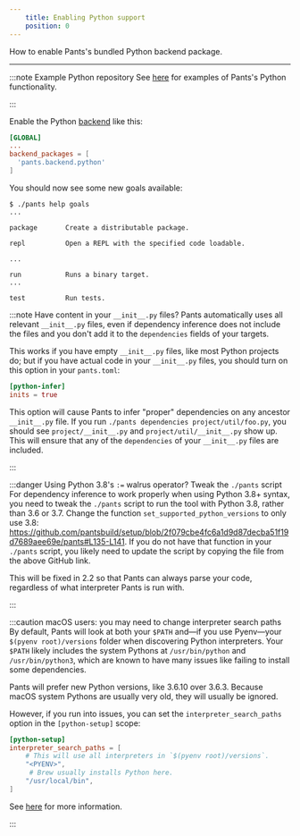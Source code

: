 ```yaml
---
    title: Enabling Python support
    position: 0
---
```


How to enable Pants's bundled Python backend package.

---

:::note Example Python repository
See [here](https://github.com/pantsbuild/example-python) for examples of Pants's Python functionality.

:::

Enable the Python [backend](../../using-pants/concepts/backends.mdx) like this:

```toml title="pants.toml"
[GLOBAL]
...
backend_packages = [
  'pants.backend.python'
]
```

You should now see some new goals available:

```text title="Shell"
$ ./pants help goals
...

package       Create a distributable package.

repl          Open a REPL with the specified code loadable.

...

run           Runs a binary target.
...

test          Run tests.
```

:::note Have content in your `__init__.py` files?
Pants automatically uses all relevant `__init__.py` files, even if dependency inference does not include the files and you don't add it to the `dependencies` fields of your targets.

This works if you have empty `__init__.py` files, like most Python projects do; but if you have actual code in your `__init__.py` files, you should turn on this option in your `pants.toml`:

```toml
[python-infer]
inits = true
```

This option will cause Pants to infer "proper" dependencies on any ancestor `__init__.py` file. If you run `./pants dependencies project/util/foo.py`, you should see `project/__init__.py` and `project/util/__init__.py` show up. This will ensure that any of the `dependencies` of your `__init__.py` files are included.

:::

:::danger Using Python 3.8's `:=` walrus operator? Tweak the `./pants` script
For dependency inference to work properly when using Python 3.8+ syntax, you need to tweak the `./pants` script to run the tool with Python 3.8, rather than 3.6 or 3.7. Change the function `set_supported_python_versions` to only use 3.8: https://github.com/pantsbuild/setup/blob/2f079cbe4fc6a1d9d87decba51f19d7689aee69e/pants#L135-L141. If you do not have that function in your `./pants` script, you likely need to update the script by copying the file from the above GitHub link.

This will be fixed in 2.2 so that Pants can always parse your code, regardless of what interpreter Pants is run with.

:::

:::caution macOS users: you may need to change interpreter search paths
By default, Pants will look at both your `$PATH` and—if you use Pyenv—your `$(pyenv root)/versions` folder when discovering Python interpreters. Your `$PATH` likely includes the system Pythons at `/usr/bin/python` and `/usr/bin/python3`, which are known to have many issues like failing to install some dependencies.

Pants will prefer new Python versions, like 3.6.10 over 3.6.3. Because macOS system Pythons are usually very old, they will usually be ignored.

However, if you run into issues, you can set the `interpreter_search_paths` option in the `[python-setup]` scope:

```toml
[python-setup]
interpreter_search_paths = [
    # This will use all interpreters in `$(pyenv root)/versions`.
    "<PYENV>",
     # Brew usually installs Python here.
    "/usr/local/bin",
]
```

See [here](./interpreter-compatibility.mdx#changing-the-interpreter-search-path) for more information.

:::
